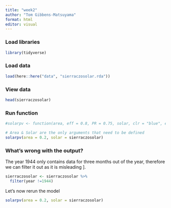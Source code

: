 ```yaml
---
title: "week2"
author: "Tom Gibbens-Matsuyama"
format: html
editor: visual
---
```


### Load libraries

```r
library(tidyverse)
```
### Load data

```r
load(here::here("data", "sierraczosolar.rda"))
```

### View data

```r
head(sierraczosolar)
```
### Run function
```r
#solarpv <- function(area, eff = 0.8, PR = 0.75, solar, clr = "blue", eunits = "J", etype = "both", g = TRUE, ethresh = 10000)

# Area & Solar are the only arguments that need to be defined
solarpv(area = 0.2, solar = sierraczosolar)
```
### What's wrong with the output?
The year 1944 only contains data for three months out of the year, therefore we can filter it out as it is misleading
].
```r
sierraczosolar <- sierraczosolar %>% 
  filter(year !=1944)
```

Let's now rerun the model
```r
solarpv(area = 0.2, solar = sierraczosolar)
```

